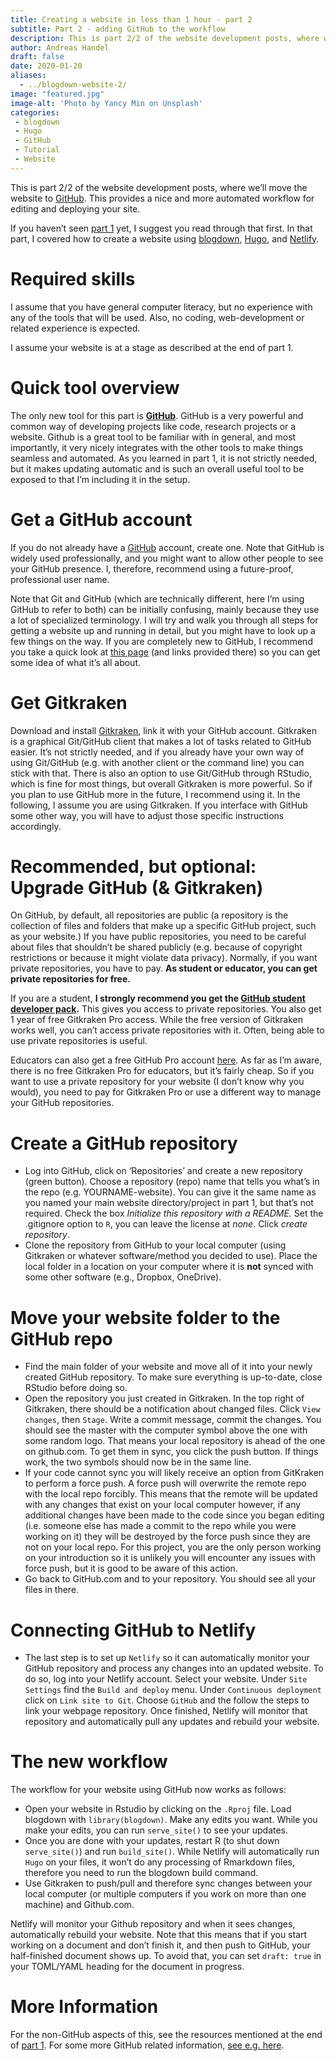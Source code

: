 ```yaml
---
title: Creating a website in less than 1 hour - part 2
subtitle: Part 2 - adding GitHub to the workflow
description: This is part 2/2 of the website development posts, where we'll move the website to [GitHub](https://GitHub.com).
author: Andreas Handel
draft: false
date: 2020-01-20
aliases: 
  - ../blogdown-website-2/
image: "featured.jpg"
image-alt: 'Photo by Yancy Min on Unsplash'
categories: 
 - blogdown
 - Hugo
 - GitHub
 - Tutorial
 - Website
---
```




This is part 2/2 of the website development posts, where we'll move the website to [GitHub](https://GitHub.com). This provides a nice and more automated workflow for editing and deploying your site.

If you haven't seen [part 1](/posts/blogdown-website-1/) yet, I suggest you read through that first. In that part, I covered how to create a website using [blogdown](https://bookdown.org/yihui/blogdown/), [Hugo](https://gohugo.io/), and [Netlify](https://www.netlify.com/).


# Required skills

I assume that you have general computer literacy, but no experience with any of the tools that will be used. Also, no coding, web-development or related experience is expected. 

I assume your website is at a stage as described at the end of part 1.

# Quick tool overview

The only new tool for this part is **[GitHub](https://GitHub.com)**. GitHub is a very powerful and common way of developing projects like code, research projects or a website. Github is a great tool to be familiar with in general, and most importantly, it very nicely integrates with the other tools to make things seamless and automated. As you learned in part 1, it is not strictly needed, but it makes updating automatic and is such an overall useful tool to be exposed to that I'm including it in the setup.

# Get a GitHub account

If you do not already have a [GitHub](https://GitHub.com) account, create one. Note that GitHub is widely used professionally, and you might want to allow other people to see your GitHub presence. I, therefore, recommend using a future-proof, professional user name. 

Note that Git and GitHub (which are technically different, here I'm using GitHub to refer to both) can be initially confusing, mainly because they use a lot of specialized terminology. I will try and walk you through all steps for getting a website up and running in detail, but you might have to look up a few things on the way. If you are completely new to GitHub, I recommend you take a quick look at [this page](https://andreashandel.github.io/MADAcourse/Tools_Github_Introduction.html) (and links provided there) so you can get some idea of what it's all about.


# Get Gitkraken

Download and install [Gitkraken](https://www.gitkraken.com/download), link it with your GitHub account. Gitkraken is a graphical Git/GitHub client that makes a lot of tasks related to GitHub easier. It's not strictly needed, and if you already have your own way of using Git/GitHub (e.g. with another client or the command line) you can stick with that. There is also an option to use Git/GitHub through RStudio, which is fine for most things, but overall Gitkraken is more powerful. So if you plan to use GitHub more in the future, I recommend using it. In the following, I assume you are using Gitkraken. If you interface with GitHub some other way, you will have to adjust those specific instructions accordingly.


# Recommended, but optional: Upgrade GitHub (& Gitkraken)

On GitHub, by default, all repositories are public (a repository is the collection of files and folders that make up a specific GitHub project, such as your website.) If you have public repositories, you need to be careful about files that shouldn't be shared publicly (e.g. because of copyright restrictions or because it might violate data privacy). Normally, if you want private repositories, you have to pay. **As student or educator, you can get private repositories for free.**

If you are a student, __I strongly recommend you get the [GitHub student developer pack](https://education.GitHub.com/pack).__ This gives you access to private repositories. You also get 1 year of free Gitkraken Pro access. While the free version of Gitkraken works well, you can't access private repositories with it. Often, being able to use private repositories is useful. 

Educators can also get a free GitHub Pro account [here](https://education.GitHub.com/teachers). As far as I'm aware, there is no free Gitkraken Pro for educators, but it's fairly cheap. So if you want to use a private repository for your website (I don't know why you would), you need to pay for Gitkraken Pro or use a different way to manage your GitHub repositories. 


# Create a GitHub repository

* Log into GitHub, click on 'Repositories' and create a new repository (green button). Choose a repository (repo) name that tells you what's in the repo (e.g. YOURNAME-website). You can give it the same name as you named your main website directory/project in part 1, but that's not required. Check the box _Initialize this repository with a README._ Set the .gitignore option to `R`, you can leave the license at _none_. Click _create repository_.
* Clone the repository from GitHub to your local computer (using Gitkraken or whatever software/method you decided to use). Place the local folder in a location on your computer where it is **not** synced with some other software (e.g., Dropbox, OneDrive).

# Move your website folder to the GitHub repo
* Find the main folder of your website and move all of it into your newly created GitHub repository. To make sure everything is up-to-date, close RStudio before doing so.
* Open the repository you just created in Gitkraken. In the top right of Gitkraken, there should be a notification about changed files. Click `View changes`, then `Stage`. Write a commit message, commit the changes. You should see the master with the computer symbol above the one with some random logo. That means your local repository is ahead of the one on github.com. To get them in sync, you click the push button. If things work, the two symbols should now be in the same line.
* If your code cannot sync you will likely receive an option from GitKraken to perform a force push. A force push will overwrite the remote repo with the local repo forcibly. This means that the remote will be updated with any changes that exist on your local computer however, if any additional changes have been made to the code since you began editing (i.e. someone else has made a commit to the repo while you were working on it) they will be destroyed by the force push since they are not on your local repo. For this project, you are the only person working on your introduction so it is unlikely you will encounter any issues with force push, but it is good to be aware of this action.
* Go back to GitHub.com and to your repository. You should see all your files in there.


# Connecting GitHub to Netlify
* The last step is to set up `Netlify` so it can automatically monitor your GitHub repository and process any changes into an updated website. To do so, log into your Netlify account. Select your website. Under `Site Settings` find the `Build and deploy` menu. Under `Continuous deployment` click on `Link site to Git`. Choose `GitHub` and the follow the steps to link your webpage repository. Once finished, Netlify will monitor that repository and automatically pull any updates and rebuild your website.


# The new workflow
The workflow for your website using GitHub now works as follows: 

* Open your website in Rstudio by clicking on the `.Rproj` file. Load blogdown with `library(blogdown)`. Make any edits you want. While you make your edits, you can run `serve_site()` to see your updates.  
* Once you are done with your updates, restart R (to shut down `serve_site()`) and run `build_site()`. While Netlify will automatically run `Hugo` on your files, it won't do any processing of Rmarkdown files, therefore you need to run the blogdown build command.
* Use Gitkraken to push/pull and therefore sync changes between your local computer (or multiple computers if you work on more than one machine) and Github.com. 

Netlify will monitor your Github repository and when it sees changes, automatically rebuild your website. Note that this means that if you start working on a document and don't finish it, and then push to GitHub, your half-finished document shows up. To avoid that, you can set `draft: true` in your TOML/YAML heading for the document in progress.


# More Information

For the non-GitHub aspects of this, see the resources mentioned at the end of [part 1](/posts/blogdown-website-1/). For some more GitHub related information, [see e.g. here](https://andreashandel.github.io/MADAcourse/Tools_Github_Introduction.html).

